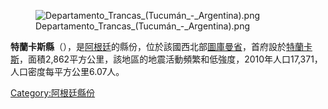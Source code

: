 [[Image:Departamento_Trancas_(Tucumán_-_Argentina).png|right]]

'''特蘭卡斯縣'''（{{lang-es|Departamento Trancas}}），是[[阿根廷|阿根廷]]的縣份，位於該國西北部[[圖庫曼省|圖庫曼省]]，首府設於[[特蘭卡斯_(阿根廷)|特蘭卡斯]]，面積2,862平方公里，該地區的地震活動頻繁和低強度，2010年人口17,371，人口密度每平方公里6.07人。

{{Argentina-geo-stub}}
[[Category:阿根廷縣份|Category:阿根廷縣份]]